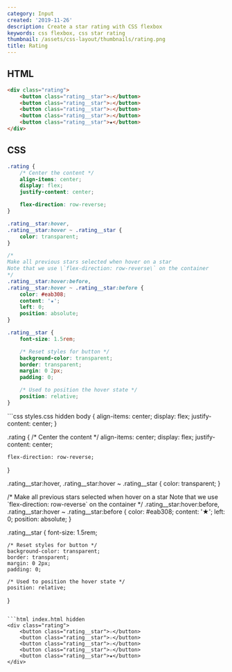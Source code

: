 ```yaml
---
category: Input
created: '2019-11-26'
description: Create a star rating with CSS flexbox
keywords: css flexbox, css star rating
thumbnail: /assets/css-layout/thumbnails/rating.png
title: Rating
---
```


## HTML

```html index.html
<div class="rating">
    <button class="rating__star">☆</button>
    <button class="rating__star">☆</button>
    <button class="rating__star">☆</button>
    <button class="rating__star">☆</button>
    <button class="rating__star">★</button>
</div>
```

## CSS

```css styles.css
.rating {
    /* Center the content */
    align-items: center;
    display: flex;
    justify-content: center;

    flex-direction: row-reverse;
}

.rating__star:hover,
.rating__star:hover ~ .rating__star {
    color: transparent;
}

/*
Make all previous stars selected when hover on a star
Note that we use \`flex-direction: row-reverse\` on the container
*/
.rating__star:hover:before,
.rating__star:hover ~ .rating__star:before {
    color: #eab308;
    content: '★';
    left: 0;
    position: absolute;
}

.rating__star {
    font-size: 1.5rem;

    /* Reset styles for button */
    background-color: transparent;
    border: transparent;
    margin: 0 2px;
    padding: 0;

    /* Used to position the hover state */
    position: relative;
}
```

<Playground>
```css styles.css hidden
body {
    align-items: center;
    display: flex;
    justify-content: center;
}

.rating {
    /* Center the content */
    align-items: center;
    display: flex;
    justify-content: center;

    flex-direction: row-reverse;
}

.rating__star:hover,
.rating__star:hover ~ .rating__star {
    color: transparent;
}

/*
Make all previous stars selected when hover on a star
Note that we use \`flex-direction: row-reverse\` on the container
*/
.rating__star:hover:before,
.rating__star:hover ~ .rating__star:before {
    color: #eab308;
    content: '★';
    left: 0;
    position: absolute;
}

.rating__star {
    font-size: 1.5rem;

    /* Reset styles for button */
    background-color: transparent;
    border: transparent;
    margin: 0 2px;
    padding: 0;

    /* Used to position the hover state */
    position: relative;
}
```

```html index.html hidden
<div class="rating">
    <button class="rating__star">☆</button>
    <button class="rating__star">☆</button>
    <button class="rating__star">☆</button>
    <button class="rating__star">☆</button>
    <button class="rating__star">★</button>
</div>
```
</Playground>
